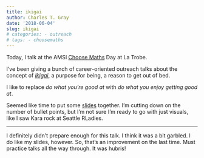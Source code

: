 ```yaml
---
title: ikigai
author: Charles T. Gray
date: '2018-06-04'
slug: ikigai
# categories: - outreach
# tags: - choosemaths
---
```


Today, I talk at the AMSI [Choose Maths](https://choosemaths.org.au/) Day at La Trobe. 

I've been giving a bunch of career-oriented outreach talks about the concept of [*ikigai*](https://theconversation.com/the-japanese-concept-of-ikigai-why-purpose-might-be-a-better-goal-than-happiness-88709), a purpose for being, a reason to get out of bed. 

I like to replace *do what you're good at* with *do what you enjoy getting good at*. 

Seemed like time to put some [slides](https://github.com/softloud/outreach/blob/master/talks/ikigai.Rmd) together. I'm cutting down on the number of bullet points, but I'm not sure I'm ready to go with just visuals, like I saw Kara rock at Seattle RLadies. 

***

I definitely didn't prepare enough for this talk. I think it was a bit garbled. I do like my slides, however. So, that's an improvement on the last time. Must practice talks all the way through. It was hubris! 